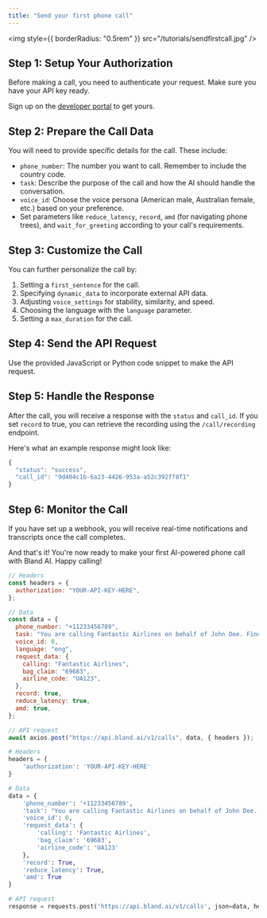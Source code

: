 ```yaml
---
title: "Send your first phone call"
---
```


<img style={{ borderRadius: "0.5rem" }} src="/tutorials/sendfirstcall.jpg" />

## Step 1: Setup Your Authorization

Before making a call, you need to authenticate your request. Make sure you have your API key ready.

Sign up on the [developer portal](https://app.bland.ai) to get yours.

## Step 2: Prepare the Call Data

You will need to provide specific details for the call. These include:

- `phone_number`: The number you want to call. Remember to include the country code.
- `task`: Describe the purpose of the call and how the AI should handle the conversation.
- `voice_id`: Choose the voice persona (American male, Australian female, etc.) based on your preference.
- Set parameters like `reduce_latency`, `record`, `amd` (for navigating phone trees), and `wait_for_greeting` according to your call's requirements.

## Step 3: Customize the Call

You can further personalize the call by:

1. Setting a `first_sentence` for the call.
2. Specifying `dynamic_data` to incorporate external API data.
3. Adjusting `voice_settings` for stability, similarity, and speed.
4. Choosing the language with the `language` parameter.
5. Setting a `max_duration` for the call.

## Step 4: Send the API Request

Use the provided JavaScript or Python code snippet to make the API request.

## Step 5: Handle the Response

After the call, you will receive a response with the `status` and `call_id`. If you set `record` to true, you can retrieve the recording using the `/call/recording` endpoint.

Here's what an example response might look like:

```javascript
{
  "status": "success",
  "call_id": "9d404c1b-6a23-4426-953a-a52c392ff8f1"
}
```

## Step 6: Monitor the Call

If you have set up a webhook, you will receive real-time notifications and transcripts once the call completes.

And that's it! You're now ready to make your first AI-powered phone call with Bland AI. Happy calling!

<RequestExample>

```javascript SendCall.js
// Headers
const headers = {
  authorization: "YOUR-API-KEY-HERE",
};

// Data
const data = {
  phone_number: "+11233456789",
  task: "You are calling Fantastic Airlines on behalf of John Doe. Find out where John's Bags are located.",
  voice_id: 0,
  language: "eng",
  request_data: {
    calling: "Fantastic Airlines",
    bag_claim: "69683",
    airline_code: "UA123",
  },
  record: true,
  reduce_latency: true,
  amd: true,
};

// API request
await axios.post("https://api.bland.ai/v1/calls", data, { headers });
```

```python SendCall.py
# Headers
headers = {
    'authorization': 'YOUR-API-KEY-HERE'
}

# Data
data = {
    'phone_number': '+11233456789',
    'task': "You are calling Fantastic Airlines on behalf of John Doe. Find the location of out where John's Bags are located.",
    'voice_id': 0,
    'request_data': {
        'calling': 'Fantastic Airlines',
        'bag_claim': '69683',
        'airline_code': 'UA123'
    },
    'record': True,
    'reduce_latency': True,
    'amd': True
}

# API request
response = requests.post('https://api.bland.ai/v1/calls', json=data, headers=headers)
```

</RequestExample>
